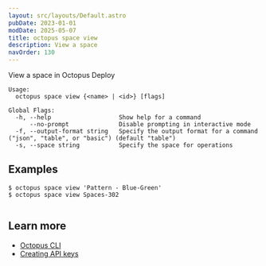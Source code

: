 ```yaml
---
layout: src/layouts/Default.astro
pubDate: 2023-01-01
modDate: 2025-05-07
title: octopus space view
description: View a space
navOrder: 130
---
```


View a space in Octopus Deploy

```
Usage:
  octopus space view {<name> | <id>} [flags]

Global Flags:
  -h, --help                   Show help for a command
      --no-prompt              Disable prompting in interactive mode
  -f, --output-format string   Specify the output format for a command ("json", "table", or "basic") (default "table")
  -s, --space string           Specify the space for operations

```

## Examples

<SamplesInstance />

```
$ octopus space view 'Pattern - Blue-Green'
$ octopus space view Spaces-302


```

## Learn more

- [Octopus CLI](/docs/octopus-rest-api/cli)
- [Creating API keys](/docs/octopus-rest-api/how-to-create-an-api-key)